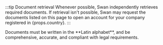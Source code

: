 :::tip Document retrieval
Whenever possible, Swan independently retrieves required documents. If retrieval isn't possible, Swan may request the documents listed on this page to open an account for your company registered in {props.country}.
:::

<span>
<p>Documents must be written in the **Latin alphabet**, and be comprehensive, accurate, and compliant with legal requirements.</p>
</span>
